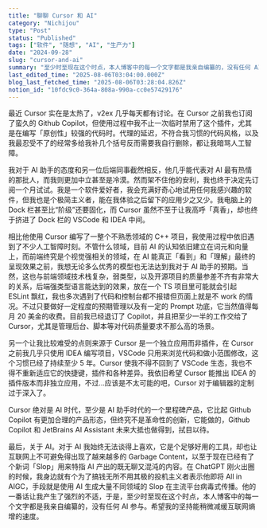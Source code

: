 ```yaml
---
title: "聊聊 Cursor 和 AI"
category: "Nichijou"
type: "Post"
status: "Published"
tags: ["软件", "随想", "AI", "生产力"]
date: "2024-09-28"
slug: "cursor-and-ai"
summary: "至少时至现在这个时点，本人博客中的每一个文字都是我亲自编纂的，没有任何 AI 参与。希望我的坚持能稍微减缓互联网熵增的速度。"
last_edited_time: "2025-08-06T03:04:00.000Z"
blog_last_fetched_time: "2025-08-06T03:28:04.826Z"
notion_id: "10fdc9c0-364a-808a-990a-cc0e57429176"
---
```



最近 Cursor 实在是太热了，v2ex 几乎每天都有讨论。在 Cursor 之前我也订阅了蛮久的 Github Copilot，但使用过程中我不止一次临时禁用了这个插件，尤其是在编写「原创性」较强的代码时。代理的延迟，不符合我习惯的代码风格，以及我最忍受不了的经常多给我补几个括号反而需要我自行删除，都让我暗骂人工智障。


我对于 AI 助手的态度和另一位后端同事截然相反，他几乎能代表对 AI 最有热情的那批人，而我则更加中立甚至是冷漠。然而架不住他的安利，我也终于决定先订阅一个月试试。我是一个软件爱好者，我会充满好奇心地试用任何我感兴趣的软件，但我也是个极简主义者，能在我体验之后留下的应用少之又少。我电脑上的 Dock 栏甚至比“阶级”还要固化，而 Cursor 虽然不至于让我高呼「真香」，却也终于挤进了 Dock 栏的 VSCode 和 IDEA 中间。


相比他使用 Cursor 编写了一整个不熟悉领域的 C++ 项目，我使用过程中依旧遇到了不少人工智障时刻。不管什么领域，目前 AI 的认知依旧建立在词元和向量上，而前端终究是个视觉强相关的领域，在 AI 能真正「看到」和「理解」最终的呈现效果之前，我想无论多么优秀的模型也无法达到我对于 AI 助手的预期。当然，这也与前端领域技术栈复杂，弱类型，以及开源项目的质量参差不齐有非常大的关系，后端强类型语言能达到的效果，放在一个 TS 项目里可能就会引起 ESLint 飘红，我也多次遇到了代码和控制台都不报错但页面上就是不 work 的情况。不过只要做好一定程度的预期管理以及有一定的 Prompt 功底，它当然值得每月 20 美金的收费。目前我已经退订了 Copilot，并且把至少一半的工作交给了 Cursor，尤其是管理后台、脚本等对代码质量要求不那么高的场景。


另一个让我比较难受的点则来源于 Cursor 是一个独立应用而非插件，在 Cursor 之前我几乎只使用 IDEA 编写项目，VSCode 只用来浏览代码和做小范围修改，这个习惯已经了持续至少 5 年。Cursor 使我不得不回到了 VSCode 生态，我也不得不重新适应它的快捷键，插件和各种差异。我依旧希望 Cursor 能推出 IDEA 的插件版本而非独立应用，不过…应该是不太可能的吧，Cursor 对于编辑器的定制过于深入了。


Cursor 绝对是 AI 时代，至少是 AI 助手时代的一个里程碑产品，它比起 Github Copilot 有更加合理的产品形态，但终究不是革命性的创新，它能做的，Github Copilot 和 JetBrains AI Assistant 未来大抵也做得到，拭目以待。


最后，关于 AI。对于 AI 我始终无法谈得上喜欢，它是个足够好用的工具，却也让互联网上不可避免得出现了越来越多的 Garbage Content，以至于现在已经有了个新词「Slop」用来特指 AI 产出的既无聊又混沌的内容。在 ChatGPT 刚火出圈的时候，我身边就有个为了搞钱无所不用其极的投机主义者表示他即将 All in AIGC，手段就是使用 AI 生成大量不同领域的 Slop 在主流平台病毒式传播。他的一番话让我产生了强烈的不适，于是，至少时至现在这个时点，本人博客中的每一个文字都是我亲自编纂的，没有任何 AI 参与。希望我的坚持能稍微减缓互联网熵增的速度。

